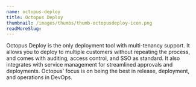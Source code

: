 ---
name: octopus-deploy
title: Octopus Deploy
thumbnail: /images/thumbs/thumb-octopusdeploy-icon.png
readMoreSlug:
---

Octopus Deploy is the only deployment tool with multi-tenancy support. It allows you to deploy to multiple customers without repeating the process, and comes with auditing, access control, and SSO as standard. It also integrates with service management for streamlined approvals and deployments. Octopus' focus is on being the best in release, deployment, and operations in DevOps.